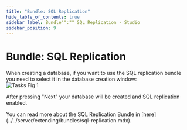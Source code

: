 ```yaml
---
title: "Bundle: SQL Replication"
hide_table_of_contents: true
sidebar_label: Bundle"":"" SQL Replication - Studio
sidebar_position: 9
---
```



# Bundle: SQL Replication

When creating a database, if you want to use the SQL replication bundle you need to select it in the database creation window:  
![Tasks Fig 1](./assets/studio_sql_replication_1.PNG)  

After pressing "Next" your database will be created and SQL replication enabled.

<Admonition type="info" title="Info">
You can read more about the SQL Replication Bundle in [here](../../server/extending/bundles/sql-replication.mdx).
</Admonition>